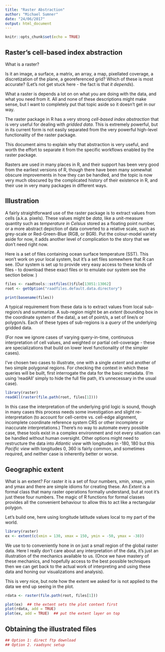 ```yaml
---
title: "Raster Abstraction"
author: "Michael Sumner"
date: "24/06/2017"
output: html_document
---
```


```r
knitr::opts_chunk$set(echo = TRUE)
```

## Raster's cell-based index abstraction

What is a raster? 

Is it an image, a surface, a matrix, an array, a map, pixellated coverage, a discretization of the plane, a georeferenced grid? Which of these is most accurate? (Let's not get stuck here - the fact is that *it depends*). 

What a raster is depends a lot on on what you are doing with the data, and what you need from it. All and none of these descriptions might make sense, but I want to completely put that topic aside so it doesn't get in our way. 

The raster package in R has a very strong *cell-based index abstraction* that is very useful for dealing with *gridded data*. This is extremely powerful, but in its current form is not easily separated from the very powerful high-level functionality of the raster package. 

This document aims to explain why that abstraction is very useful, and worth the effort to separate it from the specific workflows enabled by the raster package. 

Rasters are used in many places in R, and their support has been very good from the earliest versions of R, though there have been many somewhat obscure improvements in how they can be handled, and the topic is now very much obscured by the complicated history of their existence in R, and their use in very many packages in different ways. 


## Illustration

A fairly straightforward use of the raster package is to extract values from cells (a.k.a. pixels). These values might be *data*, like a unit-measure quantity such as *temperature in Celsius* stored as a floating point number, or a more abstract depiction of data converted to a relative scale, such as grey-scale or Red-Green-Blue (RGB, or BGR). Put the colour-model variety aside for now, it adds another level of complication to the story that we don't need right now. 

Here is a set of files containing ocean surface temperature (SST). This won't work on your local system, but it's a set files somewhere that R can see. (Our system is set up to provide very easy access to these kinds of files - to download these exact files or to emulate our system see the section below. )

```r
files <- raadtools::sstfiles()$file[13051:13062]
root <- getOption("raadfiles.default.data.directory")

print(basename(files))
```

A typical requirement from these data is to extract values from local sub-region/s and summarize. A sub-region might be an *extent* (bounding box in the coordinate system of the data), a set of point/s, a set of line/s or polygon/s. Each of these types of sub-regions is a *query* of the underlying gridded data. 

(For now we ignore cases of varying query-in-time, continuous interpretation of cell values, and weighted or partial cell-coverage - these are specializations that build on lower level functionality of the simpler cases). 

I've chosen two cases to illustrate, one with a single *extent* and another of two simple polygonal regions. For checking the context in which these queries will be built, first interrogate the data for the basic metadata. (I'm using 'readAll' simply to hide the full file path, it's unnecessary in the usual case). 

```r
library(raster)
readAll(raster(file.path(root, files[1])))
```

In this case the interpretation of the underlying grid logic is sound, though in many cases this process needs some investigation and slight re-interpretation (to account for cell-centre vs. cell-edge alignment, incomplete coordinate reference system CRS or other incomplete or inaccurate interpretations.) There's no way to automate every possible case, these tools exist in a complex environment and not every situation can be handled without human oversight. Other options might need to restructure the data into *Atlantic view* with longitudes in -180, 180 but this *Pacific view* with longitudes 0, 360 is fairly common, and sometimes required, and neither case is inherently better or worse. 


## Geographic extent

What is an extent? For raster it is a set of four numbers, xmin, xmax, ymin and ymax and there are simple idioms for creating these. An *Extent* is a formal class that many raster operations formally understand, but at root it's just these four numbers. The magic of R functions for formal classes provides all the convenient behaviour to allow this to act like a rectangular polygon. 

Let's build one, here using longitude latitude values local to my part of the world. 

```r
library(raster)
ex <- extent(c(xmin = 130, xmax = 150, ymin = -50, ymax = -38))


```

We use to to conveniently hone in on just a small region of the global raster data. Here I really don't care about any interpretation of the data, it's just an illustration of the mechanics available to us. (Once we have mastery of these mechanics, and hopefully access to the best possible techniques then we can get back to the actual work of interpreting and using these data and honing our visualizations and analysis).  

This is very nice, but note how the extent we asked for is not applied to the data we end up seeing in the plot. 

```r
rdata <- raster(file.path(root, files[1]))

plot(ex)  ## the extent sets the plot context first
plot(rdata, add = TRUE)
plot(ex, add = TRUE)  ## put the extent layer on top
```





## Obtaining the illustrated files

```r
## Option 1: direct ftp download
## Option 2. raadsync setup
```